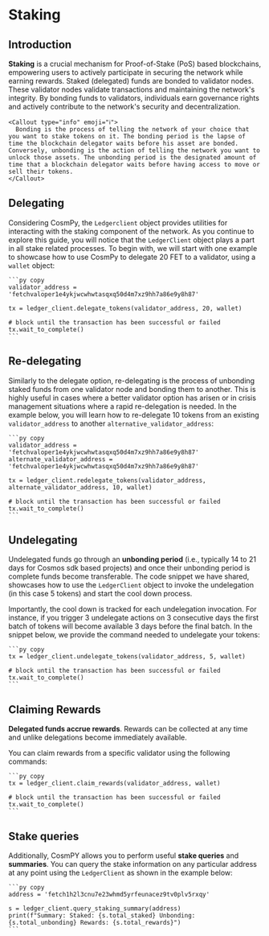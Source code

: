 
# Staking

## Introduction

**Staking** is a crucial mechanism for Proof-of-Stake (PoS) based blockchains, empowering users to actively participate in securing the network while earning rewards. Staked (delegated) funds are bonded to validator nodes. These validator nodes validate transactions and maintaining the network's integrity. By bonding funds to validators, individuals earn governance rights and actively contribute to the network's security and decentralization.

    <Callout type="info" emoji="ℹ️">
      Bonding is the process of telling the network of your choice that you want to stake tokens on it. The bonding period is the lapse of time the blockchain delegator waits before his asset are bonded. Conversely, unbonding is the action of telling the network you want to unlock those assets. The unbonding period is the designated amount of time that a blockchain delegator waits before having access to move or sell their tokens.
    </Callout>

## Delegating

Considering CosmPy, the `Ledgerclient` object provides utilities for interacting with the staking component of the network. As you continue to explore this guide, you will notice that the `LedgerClient` object plays a part in all stake related processes. To begin with, we will start with one example to showcase how to use CosmPy to delegate 20 FET to a validator, using a `wallet` object:

    ```py copy
    validator_address = 'fetchvaloper1e4ykjwcwhwtasqxq50d4m7xz9hh7a86e9y8h87'

    tx = ledger_client.delegate_tokens(validator_address, 20, wallet)

    # block until the transaction has been successful or failed
    tx.wait_to_complete()
    ```

## Re-delegating

Similarly to the delegate option, re-delegating is the process of unbonding staked funds from one validator node and bonding them to another. This is highly useful in cases where a better validator option has arisen or in crisis management situations where a rapid re-delegation is needed. In the example below, you will learn how to re-delegate 10 tokens from an existing `validator_address` to another `alternative_validator_address`:

    ```py copy
    validator_address = 'fetchvaloper1e4ykjwcwhwtasqxq50d4m7xz9hh7a86e9y8h87'
    alternate_validator_address = 'fetchvaloper1e4ykjwcwhwtasqxq50d4m7xz9hh7a86e9y8h87'

    tx = ledger_client.redelegate_tokens(validator_address, alternate_validator_address, 10, wallet)

    # block until the transaction has been successful or failed
    tx.wait_to_complete()
    ```

## Undelegating

Undelegated funds go through an **unbonding period** (i.e., typically 14 to 21 days for Cosmos sdk based projects) and once their unbonding period is complete funds become transferable. The code snippet we have shared, showcases how to use the `LedgerClient` object to invoke the undelegation (in this case 5 tokens) and start the cool down process.

Importantly, the cool down is tracked for each undelegation invocation. For instance, if you trigger 3 undelegate actions on 3 consecutive days the first batch of tokens will become available 3 days before the final batch. In the snippet below, we provide the command needed to undelegate your tokens:

    ```py copy
    tx = ledger_client.undelegate_tokens(validator_address, 5, wallet)

    # block until the transaction has been successful or failed
    tx.wait_to_complete()
    ```

## Claiming Rewards

**Delegated funds accrue rewards**. Rewards can be collected at any time and unlike delegations become immediately available.

You can claim rewards from a specific validator using the following commands:

    ```py copy
    tx = ledger_client.claim_rewards(validator_address, wallet)

    # block until the transaction has been successful or failed
    tx.wait_to_complete()
    ```

## Stake queries

Additionally, CosmPY allows you to perform useful **stake queries** and **summaries**. You can query the stake information on any particular address at any point using the `LedgerClient` as shown in the example below:

    ```py copy
    address = 'fetch1h2l3cnu7e23whmd5yrfeunacez9tv0plv5rxqy'

    s = ledger_client.query_staking_summary(address)
    print(f"Summary: Staked: {s.total_staked} Unbonding: {s.total_unbonding} Rewards: {s.total_rewards}")
    ```
